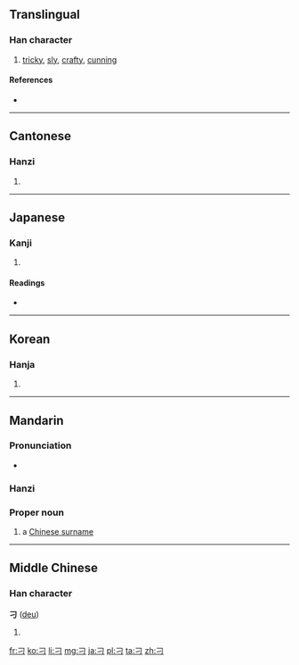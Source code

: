 {{also|ㅋ}}
==Translingual==
{{stroke order|type=animate}}

===Han character===
{{Han char|rn=18|rad=刀|as=00|sn=2|var=1|four=1712<sub>0</sub>|canj=尸一 (SM)}}

# [[tricky]], [[sly]], [[crafty]], [[cunning]]

====References====
* {{Han ref|kx=0135.250|dkj=01846|dj=0304.050|hdz=10320.020|uh=5201|ud=20993|bh=A44E|bd=42062}}

----

==Cantonese==

===Hanzi===
{{yue-hanzi|jyut=[[diu1]]|y=[[diu1]]}}

# {{defn|lang=yue|sort=刀00}}

----

==Japanese==

===Kanji===
{{ja-kanji|grade=9|rs=刀00}}

# {{defn|lang=ja|sort=刀00}}

====Readings====
* {{ja-readings|on=[[てう]] (teu), [[ちょう]] (chō)|kun=}}

----

==Korean==

===Hanja===
{{ko-hanja|hangeul=조|rv=jo|mr=cho}}

# {{defn|lang=ko|sort=刀00}}

----

==Mandarin==

===Pronunciation===
* {{audio|Zh-diao.ogg|Audio}}

===Hanzi===
{{cmn-hanzi|pin=[[diāo]] ([[diao1]])|wg=tiao<sup>1</sup>}}

===Proper noun===
{{cmn-proper noun|ts|pin=diāo|pint=diao1|rs=刀00}}

# a [[w:Chinese surname|Chinese surname]]

----

==Middle Chinese==

===Han character===
'''刁''' ([[deu]])

# {{defn|lang=zhx-mid|sort=刀00}}

[[fr:刁]]
[[ko:刁]]
[[li:刁]]
[[mg:刁]]
[[ja:刁]]
[[pl:刁]]
[[ta:刁]]
[[zh:刁]]
